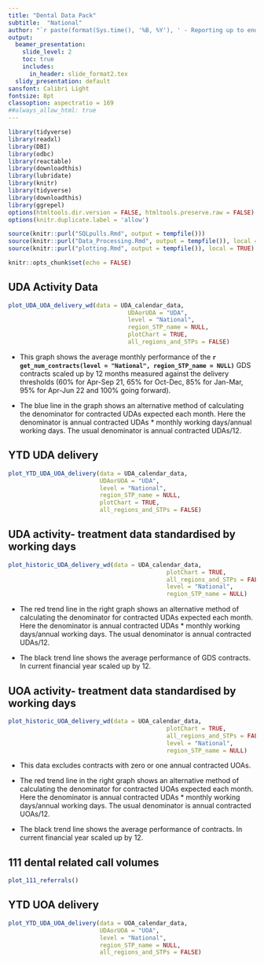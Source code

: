 ```yaml
---
title: "Dental Data Pack"
subtitle:  "National"
author: "`r paste(format(Sys.time(), '%B, %Y'), ' - Reporting up to end of', format(Sys.Date() - lubridate::weeks(4), '%B, %Y'))`"
output:
  beamer_presentation:
    slide_level: 2
    toc: true
    includes:
      in_header: slide_format2.tex
  slidy_presentation: default
sansfont: Calibri Light
fontsize: 8pt
classoption: aspectratio = 169
##always_allow_html: true
---
```



```r
library(tidyverse)
library(readxl)
library(DBI)
library(odbc)
library(reactable)
library(downloadthis)
library(lubridate)
library(knitr)
library(tidyverse)
library(downloadthis)
library(ggrepel)
options(htmltools.dir.version = FALSE, htmltools.preserve.raw = FALSE)
options(knitr.duplicate.label = 'allow')

source(knitr::purl("SQLpulls.Rmd", output = tempfile()))
source(knitr::purl("Data_Processing.Rmd", output = tempfile()), local = TRUE)
source(knitr::purl("plotting.Rmd", output = tempfile()), local = TRUE)
```

```r
knitr::opts_chunk$set(echo = FALSE)
```


## UDA Activity Data

```r
plot_UDA_UOA_delivery_wd(data = UDA_calendar_data, 
                                  UDAorUOA = "UDA",
                                  level = "National",
                                  region_STP_name = NULL,
                                  plotChart = TRUE, 
                                  all_regions_and_STPs = FALSE)
```

* This graph shows the average monthly performance of the **`r get_num_contracts(level = "National", region_STP_name = NULL)`** GDS contracts scaled up by 12 months measured against the delivery thresholds (60% for Apr-Sep 21, 65% for Oct-Dec, 85% for Jan-Mar, 95% for Apr-Jun 22 and 100% going forward).


* The blue line in the graph shows an alternative method of calculating the denominator for contracted UDAs expected each month. Here the denominator is annual contracted UDAs * monthly working days/annual working days. The usual denominator is annual contracted UDAs/12.

## YTD UDA delivery

```r
plot_YTD_UDA_UOA_delivery(data = UDA_calendar_data, 
                          UDAorUOA = "UDA", 
                          level = "National", 
                          region_STP_name = NULL, 
                          plotChart = TRUE, 
                          all_regions_and_STPs = FALSE)
```

## UDA activity- treatment data standardised by working days

```r
plot_historic_UDA_delivery_wd(data = UDA_calendar_data,
                                             plotChart = TRUE, 
                                             all_regions_and_STPs = FALSE,
                                             level = "National",
                                             region_STP_name = NULL)
```

* The red trend line in the right graph shows an alternative method of calculating the denominator for contracted UDAs expected each month. Here the denominator is annual contracted UDAs * monthly working days/annual working days. The usual denominator is annual contracted UDAs/12.

* The black trend line shows the average performance of GDS contracts. In current financial year scaled up by 12.



## UOA activity- treatment data standardised by working days

```r
plot_historic_UOA_delivery_wd(data = UOA_calendar_data,
                                             plotChart = TRUE, 
                                             all_regions_and_STPs = FALSE,
                                             level = "National",
                                             region_STP_name = NULL)
```

* This data excludes contracts with zero or one annual contracted UOAs.

* The red trend line in the right graph shows an alternative method of calculating the denominator for contracted UOAs expected each month. Here the denominator is annual contracted UDAs * monthly working days/annual working days. The usual denominator is annual contracted UOAs/12.

* The black trend line shows the average performance of contracts. In current financial year scaled up by 12.



## 111 dental related call volumes

```r
plot_111_referrals()
```


## YTD UOA delivery
```r
plot_YTD_UDA_UOA_delivery(data = UOA_calendar_data, 
                          UDAorUOA = "UOA", 
                          level = "National", 
                          region_STP_name = NULL, 
                          all_regions_and_STPs = FALSE)
```
